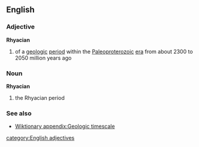 ==English==
===Adjective===
{{wikipedia}}
'''Rhyacian'''
#{{geology}} of a [[geologic]] [[period]] within the [[Paleoproterozoic]] [[era]] from about 2300 to 2050 million years ago

===Noun===
'''Rhyacian'''
#{{geology}} the Rhyacian period
===See also===
*[[Wiktionary appendix:Geologic timescale]]
[[category:English adjectives]]